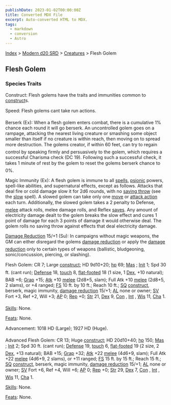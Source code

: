 ```yaml
---
publishDate: 2023-01-02T00:00:00Z
title: Converted MDX File
excerpt: Auto-converted HTML to MDX.
tags:
  - markdown
  - conversion
  - Astro
---
```


[Index](-index) > [Modern d20 SRD](modern-d20-srd-index) > [Creatures](modern-d20-srd-creatures-index) > Flesh Golem

## Flesh Golem

### Species Traits

Construct: Flesh golems have the traits and immunities common to [construct](modern-d20-srd-creature-types-construct)s.

Speed: Flesh golems cant take run actions.

Berserk (Ex): When a flesh golem enters combat, there is a cumulative 1% chance each round it will go berserk. An uncontrolled golem goes on a rampage, attacking the nearest living creature or smashing some object smaller than itself if no creature is within reach, then moving on to spread more destruction. The golems creator, if within 60 feet, can try to regain control by speaking firmly and persuasively to the golem, which requires a successful Charisma check (DC 19). Following such a successful check, it takes 1 minute of rest by the golem to reset the golems berserk chance to 0%.

Magic Immunity (Ex): A flesh golem is immune to all [spells](modern-d20-srd-fx-index), [psionic](modern-d20-srd-psionics-index) powers, spell-like abilities, and supernatural effects, except as follows. Attacks that deal fire or cold damage slow it for 2d6 rounds, with no [saving
throw](modern-d20-srd-basics-saving-throws) (see the [slow](modern-d20-srd-fx-slow) spell). A slowed golem can take only one [move](modern-d20-srd-combat-move-actions) or [attack
action](modern-d20-srd-combat-attack-actions) each turn. Additionally, the slowed golem takes a 2 penalty to Defense, [melee](modern-d20-srd-combat-attack-roll) attack
rolls, melee damage rolls, and Reflex [saves](modern-d20-srd-basics-saving-throws). Any amount of electricity damage dealt to the golem breaks the slow effect and cures 1 point of damage for each 3 points of damage it would otherwise deal. The golem rolls no saving throw against effects that deal electricity damage.

[Damage Reduction](modern-d20-srd-special-abilities-damage-reduction) 15/+1 (Su): In campaigns without magic weapons, the GM can either disregard the golems [damage reduction](modern-d20-srd-special-abilities-damage-reduction) or apply the [damage reduction](modern-d20-srd-special-abilities-damage-reduction) only to certain types of weapons (ballistic, bludgeoning, sonic/concussion, piercing, or slashing).

Flesh Golem: CR 7; Large [construct](modern-d20-srd-creature-types-construct); HD 9d10+20; [hp](modern-d20-srd-combat-hit-points) 69; [Mas](modern-d20-srd-creatures-creature-overview) ; [Init](modern-d20-srd-combat-initiative) 1; Spd 30 ft. (cant run); [Defense](modern-d20-srd-combat-defense) 18, [touch](modern-d20-srd-combat-attack-actions) 8, [flat-footed](modern-d20-srd-combat-surprise) 18 (1 size, 1 [Dex](modern-d20-srd-basics-ability-scores), +10 natural); BAB +6; [Grap](modern-d20-srd-combat-grapple) +15; [Atk](modern-d20-srd-combat-attack-roll) +10 [melee](modern-d20-srd-combat-attack-roll) (2d8+5, slam); Full Atk +10 [melee](modern-d20-srd-combat-attack-roll) (2d8+5, 2 slams), or +4 ranged; [FS](modern-d20-srd-creatures-creature-overview) 10 ft. by 10 ft.; Reach 10 ft.; [SQ](modern-d20-srd-creatures-creature-overview) [construct](modern-d20-srd-creature-types-construct), berserk, magic immunity, [damage reduction](modern-d20-srd-special-abilities-damage-reduction) 15/+1; [AL](modern-d20-srd-basics-allegiances) none or owner; [SV](modern-d20-srd-basics-saving-throws) Fort +3, Ref +2, Will +3; [AP](modern-d20-srd-creatures-creature-overview) 0; [Rep](modern-d20-srd-creatures-creature-overview) +0; [Str](modern-d20-srd-basics-ability-scores) 21, [Dex](modern-d20-srd-basics-ability-scores) 9, [Con](modern-d20-srd-basics-ability-scores) , [Int](modern-d20-srd-basics-ability-scores) , [Wis](modern-d20-srd-basics-ability-scores) 11, [Cha](modern-d20-srd-basics-ability-scores) 1.

[Skills](modern-d20-srd-skills-index): None.

[Feats](modern-d20-srd-feats-index): None.

Advancement: 1018 HD (Large); 1927 HD (Huge).

Advanced Flesh Golem: CR 13; Huge [construct](modern-d20-srd-creature-types-construct); HD 20d10+40; [hp](modern-d20-srd-combat-hit-points) 150; [Mas](modern-d20-srd-creatures-creature-overview) ; [Init](modern-d20-srd-combat-initiative) 2; Spd 30 ft. (cant run); [Defense](modern-d20-srd-combat-defense) 19, [touch](modern-d20-srd-combat-attack-actions) 6, [flat-footed](modern-d20-srd-combat-surprise) 19 (2 size, 2 [Dex](modern-d20-srd-basics-ability-scores), +13 natural); BAB +15; [Grap](modern-d20-srd-combat-grapple) +32; [Atk](modern-d20-srd-combat-attack-roll) +22 [melee](modern-d20-srd-combat-attack-roll) (4d6+9, slam); Full Atk +22 [melee](modern-d20-srd-combat-attack-roll) (4d6+9, 2 slams), or +11 ranged; [FS](modern-d20-srd-creatures-creature-overview) 15 ft. by 15 ft.; Reach 15 ft.; [SQ](modern-d20-srd-creatures-creature-overview) [construct](modern-d20-srd-creature-types-construct), berserk, magic immunity, [damage reduction](modern-d20-srd-special-abilities-damage-reduction) 15/+1; [AL](modern-d20-srd-basics-allegiances) none or owner; [SV](modern-d20-srd-basics-saving-throws) Fort +6, Ref +4, Will +6; [AP](modern-d20-srd-creatures-creature-overview) 0; [Rep](modern-d20-srd-creatures-creature-overview) +0; [Str](modern-d20-srd-basics-ability-scores) 29, [Dex](modern-d20-srd-basics-ability-scores) 7, [Con](modern-d20-srd-basics-ability-scores) , [Int](modern-d20-srd-basics-ability-scores) , [Wis](modern-d20-srd-basics-ability-scores) 11, [Cha](modern-d20-srd-basics-ability-scores) 1.

[Skills](modern-d20-srd-skills-index): None.

[Feats](modern-d20-srd-feats-index): None.
